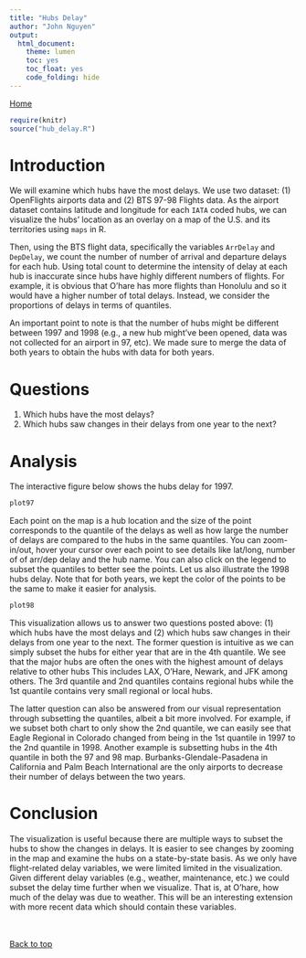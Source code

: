 ```yaml
---
title: "Hubs Delay" 
author: "John Nguyen"
output:
  html_document:
    theme: lumen
    toc: yes
    toc_float: yes
    code_folding: hide
---
```


<a href="http://web.engr.illinois.edu/~jknguye2/delays.html">Home</a>

```r
require(knitr)
source("hub_delay.R")
```

# Introduction

We will examine which hubs have the most delays. We use two dataset: (1) OpenFlights airports data and (2) BTS 97-98 Flights data. As the airport dataset contains latitude and longitude for each `IATA` coded hubs, we can visualize the hubs' location as an overlay on a map of the U.S. and its territories using `maps` in R.

Then, using the BTS flight data, specifically the variables `ArrDelay` and `DepDelay`, we count the number of number of arrival and departure delays for each hub. Using total count to determine the intensity of delay at each hub is inaccurate since hubs have highly different numbers of flights. For example, it is obvious that O'hare has more flights than Honolulu and so it would have a higher number of total delays. Instead, we consider the proportions of delays in terms of quantiles.

An important point to note is that the number of hubs might be different between 1997 and 1998 (e.g., a new hub might've been opened, data was not collected for an airport in 97, etc). We made sure to merge the data of both years to obtain the hubs with data for both years.

# Questions
(1) Which hubs have the most delays?
(2) Which hubs saw changes in their delays from one year to the next?


# Analysis

The interactive figure below shows the hubs delay for 1997.

```r
plot97
```

Each point on the map is a hub location and the size of the point corresponds to the quantile of the delays as well as how large the number of delays are compared to the hubs in the same quantiles. You can zoom-in/out, hover your cursor over each point to see details like lat/long, number of of arr/dep delay and the hub name. You can also click on the legend to subset the quantiles to better see the points. Let us also illustrate the 1998 hubs delay. Note that for both years, we kept the color of the points to be the same to make it easier for analysis.

```r
plot98
```

This visualization allows us to answer two questions posted above: (1) which hubs have the most delays and (2) which hubs saw changes in their delays from one year to the next. The former question is intuitive as we can simply subset the hubs for either year that are in the 4th quantile. We see that the major hubs are often the ones with the highest amount of delays relative to other hubs This includes LAX, O'Hare, Newark, and JFK among others. The 3rd quantile and 2nd quantiles contains regional hubs while the 1st quantile contains very small regional or local hubs. 

The latter question can also be answered from our visual representation through subsetting the quantiles, albeit a bit more involved. For example, if we subset both chart to only show the 2nd quantile, we can easily see that Eagle Regional in Colorado changed from being in the 1st quantile in 1997 to the 2nd quantile in 1998. Another example is subsetting hubs in the 4th quantile in both the 97 and 98 map. Burbanks-Glendale-Pasadena in California and Palm Beach International are the only airports to decrease their number of delays between the two years.

# Conclusion

The visualization is useful because there are multiple ways to subset the hubs to show the changes in delays. It is easier to see changes by zooming in the map and examine the hubs on a state-by-state basis. As we only have flight-related delay variables, we were limited limited in the visualization. Given different delay variables (e.g., weather, maintenance, etc.) we could subset the delay time further when we visualize. That is, at O'hare, how much of the delay was due to weather. This will be an interesting extension with more recent data which should contain these variables.


<br><br><div align="right"><a href="#top">Back to top</a></div><br><br>